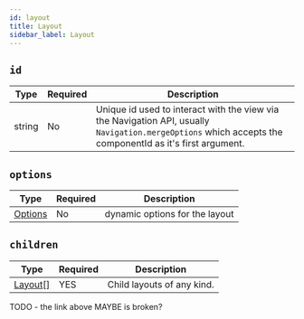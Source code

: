 ```yaml
---
id: layout
title: Layout
sidebar_label: Layout
---
```


## `id`

| Type   | Required | Description                                                                                                                                                    |
| ------ | -------- | -------------------------------------------------------------------------------------------------------------------------------------------------------------- |
| string | No       | Unique id used to interact with the view via the Navigation API, usually `Navigation.mergeOptions` which accepts the componentId as it's first argument. |

## `options`

| Type                    | Required | Description                    |
| ----------------------- | -------- | ------------------------------ |
| [Options](options-root) | No       | dynamic options for the layout |

## `children`

| Type               | Required | Description                   |
| ------------------ | -------- | ----------------------------- |
| [Layout[]](layout) | YES      | Child layouts of any kind. |

TODO - the link above MAYBE is broken?
